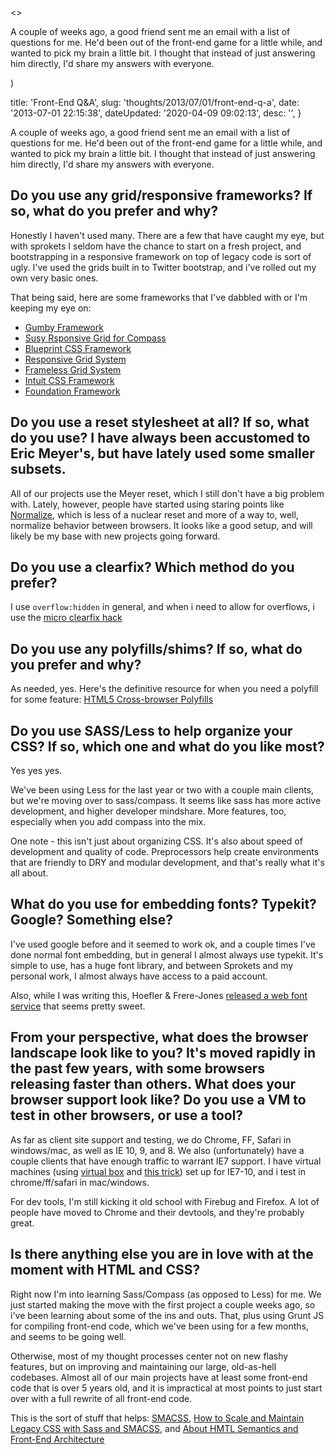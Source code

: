 

  <>
  <p>A couple of weeks ago, a good friend sent me an email with a list of questions for me. He'd been out of the front-end game for a little while, and wanted to pick my brain a little bit. I thought that instead of just answering him directly, I'd share my answers with everyone.</p>
  </>
)


  title: 'Front-End Q&amp;A',
  slug: 'thoughts/2013/07/01/front-end-q-a',
  date: '2013-07-01 22:15:38',
  dateUpdated: '2020-04-09 09:02:13',
  desc: '',
}

<p>A couple of weeks ago, a good friend sent me an email with a list of questions for me. He'd been out of the front-end game for a little while, and wanted to pick my brain a little bit. I thought that instead of just answering him directly, I'd share my answers with everyone.</p>

<h2>Do you use any grid/responsive frameworks? If so, what do you prefer and why?</h2>
<p>Honestly I haven't used many. There are a few that have caught my eye, but with sprokets I seldom have the chance to start on a fresh project, and bootstrapping in a responsive framework on top of legacy code is sort of ugly.  I've used the grids built in to Twitter bootstrap, and i've rolled out my own very basic ones.</p>

<p>That being said, here are some frameworks that I've dabbled with or I'm keeping my eye on: </p>
<ul>
	<li><a href="http://gumbyframework.com">Gumby Framework</a></li>
	<li><a href="http://susy.oddbird.net/">Susy Rsponsive Grid for Compass</a></li>
	<li><a href="http://www.blueprintcss.org/">Blueprint CSS Framework</a></li>
	<li><a href="http://responsive.gs/">Responsive Grid System</a></li>
	<li><a href="http://framelessgrid.com">Frameless Grid System</a></li>
	<li><a href="http://inuitcss.com/">Intuit CSS Framework</a></li>
	<li><a href="http://foundation.zurb.com">Foundation Framework</a></li>
</ul>

<h2>Do you use a reset stylesheet at all? If so, what do you use? I have always been accustomed to Eric Meyer's, but have lately used some smaller subsets.</h2>
<p>All of our projects use the Meyer reset, which I still don't have a big problem with. Lately, however, people have started using staring points like <a href="http://necolas.github.io/normalize.css/">Normalize</a>, which is less of a nuclear reset and more of a way to, well, normalize behavior between browsers. It looks like a good setup, and will likely be my base with new projects going forward.</p>

<h2>Do you use a clearfix? Which method do you prefer?</h2>
<p>I use <code>overflow:hidden</code> in general, and when i need to allow for overflows, i use the <a href="http://nicolasgallagher.com/micro-clearfix-hack/">micro clearfix hack</a></p>

<h2>Do you use any polyfills/shims? If so, what do you prefer and why?</h2>
<p>As needed, yes. Here's the definitive resource for when you need a polyfill for some feature: <a href="https://github.com/Modernizr/Modernizr/wiki/HTML5-Cross-browser-Polyfills">HTML5 Cross-browser Polyfills</a></p>

<h2>Do you use SASS/Less to help organize your CSS? If so, which one and what do you like most?</h2>
<p>Yes yes yes. </p>

<p>We've been using Less for the last year or two with a couple main clients, but we're moving over to sass/compass. It seems like sass has more active development, and higher developer mindshare. More features, too, especially when you add compass into the mix.</p>

<p>One note - this isn't just about organizing CSS. It's also about speed of development and quality of code. Preprocessors help create environments that are friendly to DRY and modular development, and that's really what it's all about.</p>


<h2>What do you use for embedding fonts? Typekit? Google? Something else?</h2>
<p>I've used google before and it seemed to work ok, and a couple times I've done normal font embedding, but in general I almost always use typekit. It's simple to use, has a huge font library, and between Sprokets and my personal work, I almost always have access to a paid account.</p>
<p>Also, while I was writing this, Hoefler &amp; Frere-Jones <a href="http://www.typography.com/cloud/welcome/">released a web font service</a> that seems pretty sweet.</p>


<h2>From your perspective, what does the browser landscape look like to you? It's moved rapidly in the past few years, with some browsers releasing faster than others. What does your browser support look like? Do you use a VM to test in other browsers, or use a tool?</h2>
<p>As far as client site support and testing, we do Chrome, FF, Safari in windows/mac, as well as IE 10, 9, and 8. We also (unfortunately) have a couple clients that have enough traffic to warrant IE7 support. I have virtual machines (using <a href="http://virtualbox.org">virtual box</a> and <a href="http://osxdaily.com/2011/09/04/internet-explorer-for-mac-ie7-ie8-ie-9-free/">this trick</a>) set up for IE7-10, and i test in chrome/ff/safari in mac/windows.</p>
<p>For dev tools, I'm still kicking it old school with Firebug and Firefox. A lot of people have moved to Chrome and their devtools, and they're probably great.</p>


<h2>Is there anything else you are in love with at the moment with HTML and CSS?</h2>
<p>Right now I'm into learning Sass/Compass (as opposed to Less) for me. We just started making the move with the first project a couple weeks ago, so i've been learning about some of the ins and outs. That, plus using Grunt JS for compiling front-end code, which we've been using for a few months, and seems to be going well.</p>

<p>Otherwise, most of my thought processes center not on new flashy features, but on improving and maintaining our large, old-as-hell codebases. Almost all of our main projects have at least some front-end code that is over 5 years old, and it is impractical at most points to just start over with a full rewrite of all front-end code.</p>

<p>This is the sort of stuff that helps: <a href="http://smacss.com">SMACSS</a>, <a href="http://webuild.envato.com/blog/how-to-scale-and-maintain-legacy-css-with-sass-and-smacss/">How to Scale and Maintain Legacy CSS with Sass and SMACSS</a>, and <a href="http://nicolasgallagher.com/about-html-semantics-front-end-architecture/">About HMTL Semantics and Front-End Architecture</a></p>

